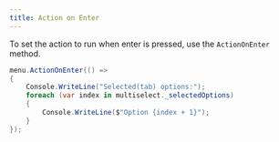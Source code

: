 ```yaml
---
title: Action on Enter
---
```


To set the action to run when enter is pressed, use the `ActionOnEnter` method.

```csharp
menu.ActionOnEnter(() =>
{
    Console.WriteLine("Selected(tab) options:");
    foreach (var index in multiselect._selectedOptions)
    {
        Console.WriteLine($"Option {index + 1}");
    }
});
```
